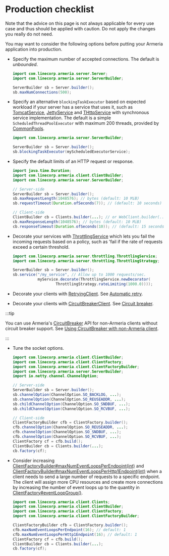 # Production checklist

<Warning>

Note that the advice on this page is not always applicable for every use case and thus should be
applied with caution. Do not apply the changes you really do not need.

</Warning>

You may want to consider the following options before putting your Armeria application into production.
- Specify the maximum number of accepted connections. The default is *unbounded*.

  ```java
  import com.linecorp.armeria.server.Server;
  import com.linecorp.armeria.server.ServerBuilder;

  ServerBuilder sb = Server.builder();
  sb.maxNumConnections(500);
  ```

- Specify an alternative `blockingTaskExecutor` based on expected workload if your server has
  a service that uses it, such as [TomcatService](type), [JettyService](type) and [THttpService](type) with
  synchronous service implementation. The default is a simple `ScheduledThreadPoolExecutor` with maximum
  200 threads, provided by [CommonPools](type).

  ```java
  import com.linecorp.armeria.server.ServerBuilder;

  ServerBuilder sb = Server.builder();
  sb.blockingTaskExecutor(myScheduledExecutorService);
  ```

- Specify the default limits of an HTTP request or response.

  ```java
  import java.time.Duration;
  import com.linecorp.armeria.client.ClientBuilder;
  import com.linecorp.armeria.server.ServerBuilder;

  // Server-side
  ServerBuilder sb = Server.builder();
  sb.maxRequestLength(1048576); // bytes (default: 10 MiB)
  sb.requestTimeout(Duration.ofSeconds(7)); // (default: 10 seconds)

  // Client-side
  ClientBuilder cb = Clients.builder(...); // or WebClient.builder(...)
  cb.maxResponseLength(1048576); // bytes (default: 10 MiB)
  cb.responseTimeout(Duration.ofSeconds(10)); // (default: 15 seconds)
  ```

- Decorate your services with [ThrottlingService](type) which lets you fail the incoming requests based on a
  policy, such as 'fail if the rate of requests exceed a certain threshold.

  ```java
  import com.linecorp.armeria.server.throttling.ThrottlingService;
  import com.linecorp.armeria.server.throttling.ThrottlingStrategy;

  ServerBuilder sb = Server.builder();
  sb.service("/my_service", // Allow up to 1000 requests/sec.
             myService.decorate(ThrottlingService.newDecorator(
                     ThrottlingStrategy.rateLimiting(1000.0))));
  ```

- Decorate your clients with [RetryingClient](type). See [Automatic retry](/docs/client-retry#automatic-retry).
- Decorate your clients with [CircuitBreakerClient](type). See [Circuit breaker](/docs/client-circuit-breaker).

:::tip

You can use Armeria's [CircuitBreaker](type) API for non-Armeria clients without circuit breaker support.
See [Using CircuitBreaker with non-Armeria client](/docs/client-circuit-breaker#using-circuitbreaker-with-non-armeria-client).

:::

- Tune the socket options.

  ```java
  import com.linecorp.armeria.client.ClientBuilder;
  import com.linecorp.armeria.client.ClientFactory;
  import com.linecorp.armeria.client.ClientFactoryBuilder;
  import com.linecorp.armeria.server.ServerBuilder;
  import io.netty.channel.ChannelOption;

  // Server-side
  ServerBuilder sb = Server.builder();
  sb.channelOption(ChannelOption.SO_BACKLOG, ...);
  sb.channelOption(ChannelOption.SO_REUSEADDR, ...);
  sb.childChannelOption(ChannelOption.SO_SNDBUF, ...);
  sb.childChannelOption(ChannelOption.SO_RCVBUF, ...);

  // Client-side
  ClientFactoryBuilder cfb = ClientFactory.builder();
  cfb.channelOption(ChannelOption.SO_REUSEADDR, ...);
  cfb.channelOption(ChannelOption.SO_SNDBUF, ...);
  cfb.channelOption(ChannelOption.SO_RCVBUF, ...);
  ClientFactory cf = cfb.build();
  ClientBuilder cb = Clients.builder(...);
  cb.factory(cf);
  ```

- Consider increasing [ClientFactoryBuilder#maxNumEventLoopsPerEndpoint(int)](type)
  and [ClientFactoryBuilder#maxNumEventLoopsPerHttp1Endpoint(int)](type) when a
  client needs to send a large number of requests to a specific endpoint. The client
  will assign more CPU resources and create more connections by increasing the number
  of event loops up to the quantity in [ClientFactory#eventLoopGroup()](type).

  ```java
  import com.linecorp.armeria.client.Clients;
  import com.linecorp.armeria.client.ClientBuilder;
  import com.linecorp.armeria.client.ClientFactory;
  import com.linecorp.armeria.client.ClientFactoryBuilder;

  ClientFactoryBuilder cfb = ClientFactory.builder();
  cfb.maxNumEventLoopsPerEndpoint(16); // default: 1
  cfb.maxNumEventLoopsPerHttp1Endpoint(16); // default: 1
  ClientFactory cf = cfb.build();
  ClientBuilder cb = Clients.builder(...);
  cb.factory(cf);
  ```
